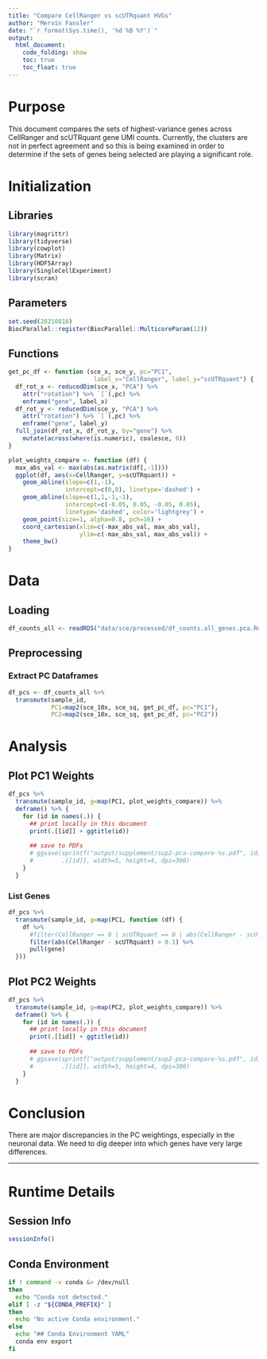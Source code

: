 ```yaml
---
title: "Compare CellRanger vs scUTRquant HVGs"
author: "Mervin Fansler"
date: "`r format(Sys.time(), '%d %B %Y')`"
output: 
  html_document: 
    code_folding: show
    toc: true
    toc_float: true
---
```


# Purpose

<!--
Explain why this document exists. 
What are you trying to figure out?
What are your expectations prior to the analysis?
-->
This document compares the sets of highest-variance genes across CellRanger and 
scUTRquant gene UMI counts. Currently, the clusters are not in perfect agreement
and so this is being examined in order to determine if the sets of genes being selected
are playing a significant role.

# Initialization

## Libraries
```r
library(magrittr)
library(tidyverse)
library(cowplot)
library(Matrix)
library(HDF5Array)
library(SingleCellExperiment)
library(scran)
```

## Parameters
```r
set.seed(20210818)
BiocParallel::register(BiocParallel::MulticoreParam(12))
```

## Functions

```r
get_pc_df <- function (sce_x, sce_y, pc="PC1",
                        label_x="CellRanger", label_y="scUTRquant") {
  df_rot_x <- reducedDim(sce_x, "PCA") %>% 
    attr("rotation") %>% `[`(,pc) %>% 
    enframe("gene", label_x)
  df_rot_y <- reducedDim(sce_y, "PCA") %>% 
    attr("rotation") %>% `[`(,pc) %>% 
    enframe("gene", label_y)
  full_join(df_rot_x, df_rot_y, by="gene") %>% 
    mutate(across(where(is.numeric), coalesce, 0))
}

plot_weights_compare <- function (df) {
  max_abs_val <- max(abs(as.matrix(df[,-1])))
  ggplot(df, aes(x=CellRanger, y=scUTRquant)) +
    geom_abline(slope=c(1,-1), 
                intercept=c(0,0), linetype='dashed') +
    geom_abline(slope=c(1,1,-1,-1), 
                intercept=c(-0.05, 0.05, -0.05, 0.05), 
                linetype='dashed', color='lightgrey') +
    geom_point(size=1, alpha=0.8, pch=16) +
    coord_cartesian(xlim=c(-max_abs_val, max_abs_val),
                    ylim=c(-max_abs_val, max_abs_val)) +
    theme_bw()
}
```

# Data
## Loading
```r
df_counts_all <- readRDS("data/sce/processed/df_counts.all_genes.pca.Rds")
```

## Preprocessing
### Extract PC Dataframes
```r
df_pcs <- df_counts_all %>%
  transmute(sample_id, 
            PC1=map2(sce_10x, sce_sq, get_pc_df, pc="PC1"),
            PC2=map2(sce_10x, sce_sq, get_pc_df, pc="PC2"))
```

# Analysis
## Plot PC1 Weights

```r
df_pcs %>%
  transmute(sample_id, g=map(PC1, plot_weights_compare)) %>%
  deframe() %>% {
    for (id in names(.)) {
      ## print locally in this document
      print(.[[id]] + ggtitle(id))
      
      ## save to PDFs
      # ggsave(sprintf("output/supplement/sup2-pca-compare-%s.pdf", id), 
      #        .[[id]], width=5, height=4, dpi=300)
    }
  }
```

### List Genes
```r
df_pcs %>%
  transmute(sample_id, g=map(PC1, function (df) {
    df %>%
      #filter(CellRanger == 0 | scUTRquant == 0 | abs(CellRanger - scUTRquant) > 0.05) %>%
      filter(abs(CellRanger - scUTRquant) > 0.1) %>%
      pull(gene)
  }))
```

## Plot PC2 Weights

```r
df_pcs %>%
  transmute(sample_id, g=map(PC2, plot_weights_compare)) %>%
  deframe() %>% {
    for (id in names(.)) {
      ## print locally in this document
      print(.[[id]] + ggtitle(id))
      
      ## save to PDFs
      # ggsave(sprintf("output/supplement/sup2-pca-compare-%s.pdf", id), 
      #        .[[id]], width=5, height=4, dpi=300)
    }
  }
```

# Conclusion

There are major discrepancies in the PC weightings, especially in the neuronal data.
We need to dig deeper into which genes have very large differences.

---

# Runtime Details
## Session Info
```r
sessionInfo()
```

## Conda Environment
```bash
if ! command -v conda &> /dev/null
then
  echo "Conda not detected."
elif [ -z "${CONDA_PREFIX}" ]
then
  echo "No active Conda environment."
else
  echo "## Conda Environment YAML"
  conda env export
fi
```
